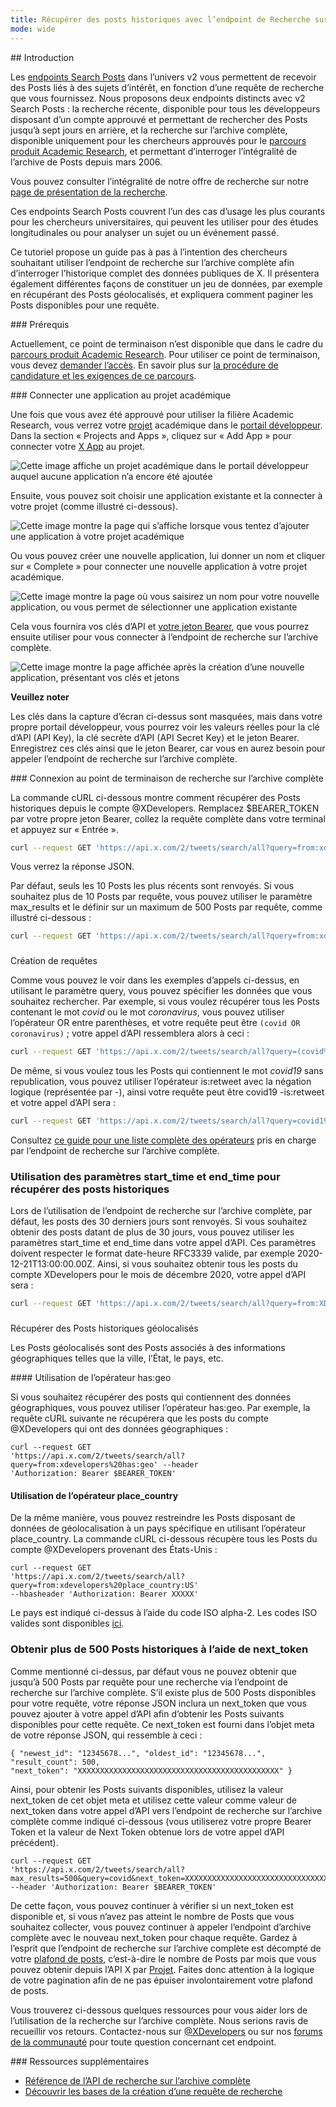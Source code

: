 ```yaml
---
title: Récupérer des posts historiques avec l’endpoint de Recherche sur l’archive complète de l’API X v2
mode: wide
---
```


<div id="introduction">
  ## Introduction
</div>

Les [endpoints Search Posts](/fr/x-api/posts/search/introduction)
dans l’univers v2 vous permettent de recevoir des Posts liés à des sujets d’intérêt,
en fonction d’une requête de recherche que vous fournissez. Nous proposons deux endpoints
distincts avec v2 Search Posts : la recherche récente, disponible pour tous les
développeurs disposant d’un compte approuvé et permettant de rechercher des Posts
jusqu’à sept jours en arrière, et la recherche sur l’archive complète, disponible uniquement pour les
chercheurs approuvés pour le
[parcours produit Academic Research](https://developer.x.com/en/products/x-api/early-access/guide#na_2),
et permettant d’interroger l’intégralité de l’archive de Posts depuis mars 2006.

Vous pouvez consulter l’intégralité de notre offre de recherche sur notre
[page de présentation de la recherche](/fr/x-api/posts/search/introduction).

Ces endpoints Search Posts couvrent l’un des cas d’usage les plus courants pour
les chercheurs universitaires, qui peuvent les utiliser pour des études longitudinales ou pour analyser
un sujet ou un événement passé.

Ce tutoriel propose un guide pas à pas à l’intention des chercheurs souhaitant utiliser
l’endpoint de recherche sur l’archive complète afin d’interroger l’historique complet des données publiques de X.
Il présentera également différentes façons de constituer un jeu de données, par exemple en
récupérant des Posts géolocalisés, et expliquera comment paginer les Posts disponibles pour une
requête.

<div id="prerequisites">
  ### Prérequis
</div>

Actuellement, ce point de terminaison n’est disponible que dans le cadre du
[parcours produit Academic Research](https://developer.x.com/en/solutions/academic-research/products-for-researchers).
Pour utiliser ce point de terminaison, vous devez
[demander l’accès](https://developer.x.com/en/portal/petition/academic/is-it-right-for-you).
En savoir plus sur
[la procédure de candidature et les exigences de ce parcours](https://developer.x.com/en/solutions/academic-research/application-info).

<div id="connect-an-app-to-the-academic-project">
  ### Connecter une application au projet académique
</div>

Une fois que vous avez été approuvé pour utiliser la filière Academic Research, vous verrez
votre [projet](/fr/resources/fundamentals/projects) académique dans le
[portail développeur](https://developer.x.com/en/portal/dashboard). Dans la section
« Projects and Apps », cliquez sur « Add App » pour connecter votre
[X App](/fr/resources/fundamentals/developer-apps) au projet.

[](https://res.cloudinary.com/practicaldev/image/fetch/s--gHFOyuDc--/c_limit%2Cf_auto%2Cfl_progressive%2Cq_auto%2Cw_880/https://dev-to-uploads.s3.amazonaws.com/i/gb7aevhqyfvfjznd0pnd.png)

![Cette image affiche un projet académique dans le portail développeur auquel aucune application n’a encore été ajoutée](https://cdn.cms-twdigitalassets.com/content/dam/developer-twitter/docs/tutorials/getting-historical-tweets-using-the-full-archive-search-endpoint/dev-portal-1.png.twimg.1920.png)

Ensuite, vous pouvez soit choisir une application existante et la connecter à votre projet (comme
illustré ci-dessous).

![Cette image montre la page qui s’affiche lorsque vous tentez d’ajouter une application à votre projet académique](https://cdn.cms-twdigitalassets.com/content/dam/developer-twitter/docs/tutorials/getting-historical-tweets-using-the-full-archive-search-endpoint/dev-portal-2.png.twimg.1920.png)

Ou vous pouvez créer une nouvelle application, lui donner un nom et cliquer sur « Complete » pour connecter une nouvelle
application à votre projet académique.

![Cette image montre la page où vous saisirez un nom pour votre nouvelle application, ou vous permet de sélectionner une application existante](https://cdn.cms-twdigitalassets.com/content/dam/developer-twitter/docs/tutorials/getting-historical-tweets-using-the-full-archive-search-endpoint/dev-portal-3.png.twimg.1920.png)

Cela vous fournira vos clés d’API et
[votre jeton Bearer](/fr/resources/fundamentals/authentication#using-and-generating-an-app-only-bearer-token), que vous pourrez
ensuite utiliser pour vous connecter à l’endpoint de recherche sur l’archive complète.

![Cette image montre la page affichée après la création d’une nouvelle application, présentant vos clés et jetons](https://cdn.cms-twdigitalassets.com/content/dam/developer-twitter/docs/tutorials/getting-historical-tweets-using-the-full-archive-search-endpoint/dev-portal-4.png.twimg.1920.png)

**Veuillez noter**

Les clés dans la capture d’écran ci-dessus sont masquées, mais dans votre propre portail développeur,
vous pourrez voir les valeurs réelles pour la clé d’API (API Key), la clé secrète d’API (API Secret Key) et le
jeton Bearer. Enregistrez ces clés ainsi que le jeton Bearer, car vous en aurez besoin
pour appeler l’endpoint de recherche sur l’archive complète.

<div id="connecting-to-the-full-archive-search-endpoint">
  ### Connexion au point de terminaison de recherche sur l’archive complète
</div>

La commande cURL ci-dessous montre comment récupérer des Posts historiques depuis le compte @XDevelopers.
Remplacez $BEARER\_TOKEN par votre propre jeton Bearer, collez la requête complète
dans votre terminal et appuyez sur « Entrée ».

```bash
curl --request GET 'https://api.x.com/2/tweets/search/all?query=from:xdevelopers' --header 'Authorization: Bearer $BEARER_TOKEN'
```

Vous verrez la réponse JSON.

Par défaut, seuls les 10 Posts les plus récents sont renvoyés. Si vous souhaitez plus
de 10 Posts par requête, vous pouvez utiliser le paramètre max\_results et le définir sur
un maximum de 500 Posts par requête, comme illustré ci-dessous :

```bash
curl --request GET 'https://api.x.com/2/tweets/search/all?query=from:xdevelopers&max_results=500' --header 'Authorization: Bearer $BEARER_TOKEN'
```

###

Création de requêtes

Comme vous pouvez le voir dans les exemples d’appels ci-dessus, en utilisant le paramètre query, vous pouvez
spécifier les données que vous souhaitez rechercher. Par exemple, si vous voulez
récupérer tous les Posts contenant le mot _covid_ ou le mot _coronavirus_, vous pouvez
utiliser l’opérateur OR entre parenthèses, et votre requête peut être
`(covid OR coronavirus)` ; votre appel d’API ressemblera alors à ceci :

```bash
curl --request GET 'https://api.x.com/2/tweets/search/all?query=(covid%20OR%20coronavirus)&max_results=500' --header 'Authorization: Bearer $BEARER_TOKEN'
```

De même, si vous voulez tous les Posts qui contiennent le mot _covid19_ sans
republication, vous pouvez utiliser l’opérateur is:retweet avec la négation logique (représentée
par -), ainsi votre requête peut être covid19 -is:retweet et votre appel d’API sera :

```bash
curl --request GET 'https://api.x.com/2/tweets/search/all?query=covid19%20-is:retweet&max_results=500' --header 'Authorization: Bearer $BEARER_TOKEN'
```

Consultez
[ce guide pour une liste complète des opérateurs](/fr/x-api/posts/search/integrate/build-a-query)
pris en charge par l’endpoint de recherche sur l’archive complète.

### Utilisation des paramètres start\_time et end\_time pour récupérer des posts historiques

Lors de l’utilisation de l’endpoint de recherche sur l’archive complète, par défaut, les posts des 30
derniers jours sont renvoyés. Si vous souhaitez obtenir des posts datant de plus de 30 jours,
vous pouvez utiliser les paramètres start\_time et end\_time dans votre appel d’API. Ces
paramètres doivent respecter le format date-heure RFC3339 valide, par exemple
2020-12-21T13:00:00.00Z. Ainsi, si vous souhaitez obtenir tous les posts du compte XDevelopers
pour le mois de décembre 2020, votre appel d’API sera :

```bash
curl --request GET 'https://api.x.com/2/tweets/search/all?query=from:XDevelopers&start_time=2020-12-01T00:00:00.00Z&end_time=2021-01-01T00:00:00.00Z' --header 'Authorization: Bearer $BEARER_TOKEN'
```

###

Récupérer des Posts historiques géolocalisés

Les Posts géolocalisés sont des Posts associés à des informations géographiques
telles que la ville, l’État, le pays, etc.

<div id="using-hasgeo-operator">
  #### Utilisation de l’opérateur has:geo
</div>

Si vous souhaitez récupérer des posts qui contiennent des données géographiques, vous pouvez utiliser l’opérateur has:geo.
Par exemple, la requête cURL suivante ne récupérera que les posts du compte
@XDevelopers qui ont des données géographiques :

```
curl --request GET
'https://api.x.com/2/tweets/search/all?query=from:xdevelopers%20has:geo' --header
'Authorization: Bearer $BEARER_TOKEN'
```

#### Utilisation de l’opérateur place\_country

De la même manière, vous pouvez restreindre les Posts disposant de données de géolocalisation à un pays spécifique en utilisant l’opérateur place\_country. La commande cURL ci-dessous récupère tous les Posts du compte @XDevelopers provenant des États-Unis :

```
curl --request GET
'https://api.x.com/2/tweets/search/all?query=from:xdevelopers%20place_country:US'
--hbasheader 'Authorization: Bearer XXXXX'
```

Le pays est indiqué ci-dessus à l’aide du code ISO alpha-2. Les codes ISO valides sont disponibles [ici](http://en.wikipedia.org/wiki/ISO_3166-1_alpha-2).

### Obtenir plus de 500 Posts historiques à l’aide de next\_token

Comme mentionné ci-dessus, par défaut vous ne pouvez obtenir que jusqu’à 500 Posts par requête pour
une recherche via l’endpoint de recherche sur l’archive complète. S’il existe plus de 500 Posts
disponibles pour votre requête, votre réponse JSON inclura un next\_token que vous
pouvez ajouter à votre appel d’API afin d’obtenir les Posts suivants disponibles pour cette
requête. Ce next\_token est fourni dans l’objet meta de votre réponse JSON,
qui ressemble à ceci :

```
{ "newest_id": "12345678...", "oldest_id": "12345678...", "result_count": 500,
"next_token": "XXXXXXXXXXXXXXXXXXXXXXXXXXXXXXXXXXXXXXXXXXXXX" }
```

Ainsi, pour obtenir les Posts suivants disponibles, utilisez la valeur next\_token de cet objet meta
et utilisez cette valeur comme valeur de next\_token dans votre appel d’API vers l’endpoint
de recherche sur l’archive complète comme indiqué ci-dessous (vous utiliserez votre propre Bearer Token
et la valeur de Next Token obtenue lors de votre appel d’API précédent).

```
curl --request GET
'https://api.x.com/2/tweets/search/all?max_results=500&query=covid&next_token=XXXXXXXXXXXXXXXXXXXXXXXXXXXXXXXXXXXXXXXXXXXXX'
--header 'Authorization: Bearer $BEARER_TOKEN'
```

De cette façon, vous pouvez continuer à vérifier si un next\_token est disponible et, si vous n’avez pas
atteint le nombre de Posts que vous souhaitez collecter, vous pouvez continuer à appeler
l’endpoint d’archive complète avec le nouveau next\_token pour chaque requête. Gardez à l’esprit
que l’endpoint de recherche sur l’archive complète est décompté de votre
[plafond de posts](/fr/x-api/fundamentals/post-cap), c’est-à-dire le nombre de
Posts par mois que vous pouvez obtenir depuis l’API X par
[Projet](/fr/resources/fundamentals/projects). Faites donc attention à la logique de votre pagination
afin de ne pas épuiser involontairement votre plafond de posts.

Vous trouverez ci-dessous quelques ressources pour vous aider lors de l’utilisation de la recherche
sur l’archive complète. Nous serions ravis de recueillir vos retours. Contactez-nous sur
[@XDevelopers](https://x.com/XDevelopers) ou sur nos
[forums de la communauté](https://devcommunity.x.com/) pour toute question concernant cet
endpoint.

<div id="additional-resources">
  ### Ressources supplémentaires
</div>

- [Référence de l’API de recherche sur l’archive complète](/fr/x-api/posts/full-archive-search)
- [Découvrir les bases de la création d’une requête de recherche](/fr/x-api/posts/search/integrate/build-a-query)